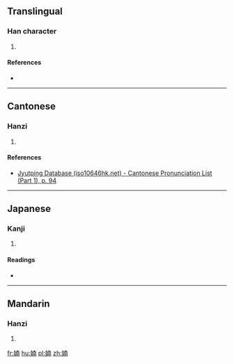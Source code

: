 ==Translingual==

===Han character===
{{Han char|rn=38|rad=女|as=09|sn=12|four=4442<sub>7</sub>|canj=女十月十 (VJBJ)|ids=⿰[[女]][[南]]}}

# {{defn|Han|sort=女09}}

====References====
* {{Han ref|kx=0266.010|dkj=06462|dj=0533.090|hdz=21064.010|uh=5A7B|ud=23163|bh=D8C9|bd=55497}}

----

==Cantonese==

===Hanzi===
{{yue-hanzi|jyut=[[naam6]], [[laam6]]|y=naam6, laam6}}

# {{defn|lang=yue|sort=女09}}

====References====
* [http://www.iso10646hk.net/jp/document/download.jsp Jyutping Database (iso10646hk.net) - Cantonese Pronunciation List (Part 1), p. 94]

----

==Japanese==

===Kanji===
{{ja-kanji|grade=|rs=女09}}

# {{defn|lang=ja|sort=女09}}

====Readings====
* {{ja-readings|on=[[だん]] (dan), [[なん]] (nan)|kun=[[うつくしい]] (utsukushii)}}

----

==Mandarin==

===Hanzi===
{{cmn-hanzi|pin=[[nàn]] ([[nan4]])|wg=nan<sup>4</sup>}}

# {{defn|lang=cmn|sort=女09}}

[[fr:婻]]
[[hu:婻]]
[[pl:婻]]
[[zh:婻]]